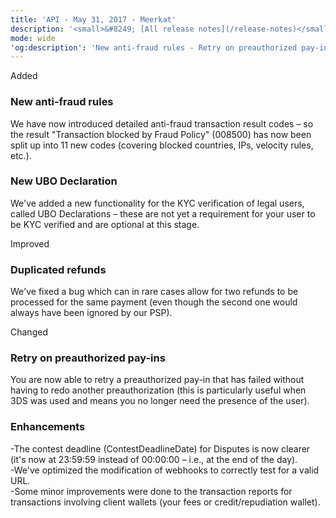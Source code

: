 ```yaml
---
title: 'API - May 31, 2017 - Meerkat'  
description: '<small>&#8249; [All release notes](/release-notes)</small>'  
mode: wide  
'og:description': 'New anti-fraud rules - Retry on preauthorized pay-ins - New UBO Declaration - Duplicated refunds - Enhancements'  
---
```

  
  <div class="pill pill-green">Added</div> 
  
### New anti-fraud rules  

We have now introduced detailed anti-fraud transaction result codes – so the result "Transaction blocked by Fraud Policy" (008500) has now been split up into 11 new codes (covering blocked countries, IPs, velocity rules, etc.). 
  
### New UBO Declaration  

We've added a new functionality for the KYC verification of legal users, called UBO Declarations – these are not yet a requirement for your user to be KYC verified and are optional at this stage.  
  <div class="pill pill-blue">Improved</div> 
  
### Duplicated refunds  

We've fixed a bug which can in rare cases allow for two refunds to be processed for the same payment (even though the second one would always have been ignored by our PSP).  
  <div class="pill pill-orange">Changed</div> 
  
### Retry on preauthorized pay-ins  

You are now able to retry a preauthorized pay-in that has failed without having to redo another preauthorization (this is particularly useful when 3DS was used and means you no longer need the presence of the user). 
  
### Enhancements  
-The contest deadline (ContestDeadlineDate) for Disputes is now clearer (it's now at 23:59:59 instead of 00:00:00 – i.e., at the end of the day).  
-We've optimized the modification of webhooks to correctly test for a valid URL.  
-Some minor improvements were done to the transaction reports for transactions involving client wallets (your fees or credit/repudiation wallet).
